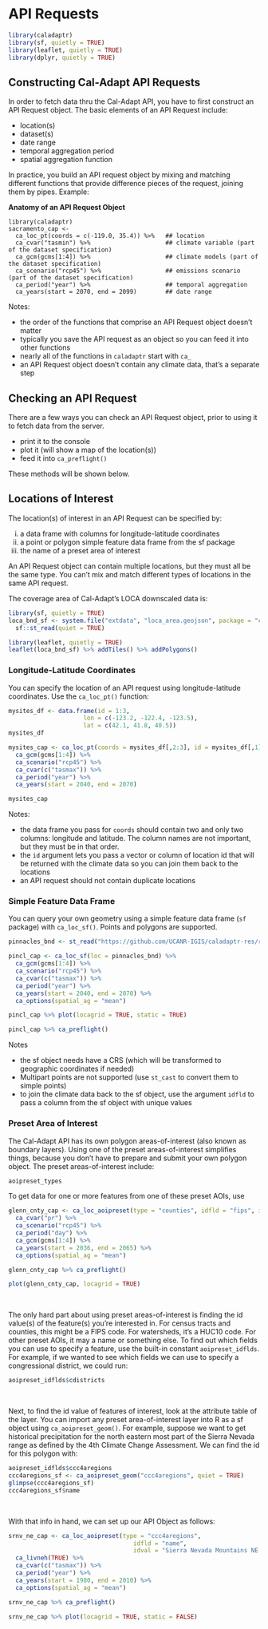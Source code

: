 # API Requests

```r
library(caladaptr)
library(sf, quietly = TRUE)
library(leaflet, quietly = TRUE)
library(dplyr, quietly = TRUE)
```

## Constructing Cal-Adapt API Requests

In order to fetch data thru the Cal-Adapt API, you have to first construct an API Request object. The basic elements of an API Request include:

- location(s)  
- dataset(s)  
- date range  
- temporal aggregation period  
- spatial aggregation function  

In practice, you build an API request object by mixing and matching different functions that provide difference pieces of the request, joining them by pipes. Example:

**Anatomy of an API Request Object**

```
library(caladaptr)
sacramento_cap <- 
  ca_loc_pt(coords = c(-119.0, 35.4)) %>%   ## location
  ca_cvar("tasmin") %>%                     ## climate variable (part of the dataset specification)
  ca_gcm(gcms[1:4]) %>%                     ## climate models (part of the dataset specification)
  ca_scenario("rcp45") %>%                  ## emissions scenario (part of the dataset specification)
  ca_period("year") %>%                     ## temporal aggregation
  ca_years(start = 2070, end = 2099)        ## date range
```

Notes:

- the order of the functions that comprise an API Request object doesn't matter  
- typically you save the API request as an object so you can feed it into other functions  
- nearly all of the functions in `caladaptr` start with `ca_`  
- an API Request object doesn't contain any climate data, that's a separate step

## Checking an API Request

There are a few ways you can check an API Request object, prior to using it to fetch data from the server.

- print it to the console
- plot it (will show a map of the location(s))
- feed it into `ca_preflight()`

These methods will be shown below.

## Locations of Interest

The location(s) of interest in an API Request can be specified by:

i) a data frame with columns for longitude-latitude coordinates
ii) a point or polygon simple feature data frame from the sf package  
iii) the name of a preset area of interest

An API Request object can contain multiple locations, but they must all be the same type. You can't mix and match different types of locations in the same API request. 

The coverage area of Cal-Adapt's LOCA downscaled data is:

```r
library(sf, quietly = TRUE)
loca_bnd_sf <- system.file("extdata", "loca_area.geojson", package = "caladaptr") %>% 
  sf::st_read(quiet = TRUE)

library(leaflet, quietly = TRUE)
leaflet(loca_bnd_sf) %>% addTiles() %>% addPolygons()
```

### Longitude-Latitude Coordinates

You can specify the location of an API request using longitude-latitude coordinates. Use the `ca_loc_pt()` function:

```r
mysites_df <- data.frame(id = 1:3,
                     lon = c(-123.2, -122.4, -123.5),
                     lat = c(42.1, 41.8, 40.5))
mysites_df

mysites_cap <- ca_loc_pt(coords = mysites_df[,2:3], id = mysites_df[,1]) %>%     
  ca_gcm(gcms[1:4]) %>%     
  ca_scenario("rcp45") %>%
  ca_cvar(c("tasmax")) %>%
  ca_period("year") %>% 
  ca_years(start = 2040, end = 2070)   

mysites_cap
```

Notes: 

- the data frame you pass for `coords` should contain two and only two columns: longitude and latitude. The column names are not important, but they must be in that order.
- the `id` argument lets you pass a vector or column of location id that will be returned with the climate data so you can join them back to the locations
- an API request should not contain duplicate locations  

### Simple Feature Data Frame

You can query your own geometry using a simple feature data frame (`sf` package) with `ca_loc_sf()`. Points and polygons are supported.

```r
pinnacles_bnd <- st_read("https://github.com/UCANR-IGIS/caladaptr-res/raw/main/geoms/pinnacles_bnd.geojson")

pincl_cap <- ca_loc_sf(loc = pinnacles_bnd) %>%     
  ca_gcm(gcms[1:4]) %>%     
  ca_scenario("rcp45") %>%
  ca_cvar(c("tasmax")) %>%
  ca_period("year") %>% 
  ca_years(start = 2040, end = 2070) %>% 
  ca_options(spatial_ag = "mean")

pincl_cap %>% plot(locagrid = TRUE, static = TRUE)

pincl_cap %>% ca_preflight()
```

Notes

- the sf object needs have a CRS (which will be transformed to geographic coordinates if needed)
- Multipart points are not supported (use `st_cast` to convert them to simple points)
- to join the climate data back to the sf object, use the argument `idfld` to pass a column from the sf object with unique values

### Preset Area of Interest

The Cal-Adapt API has its own polygon areas-of-interest (also known as boundary layers). Using one of the preset areas-of-interest simplifies things, because you don't have to prepare and submit your own polygon object. The preset areas-of-interest include:

```r
aoipreset_types
```

To get data for one or more features from one of these preset AOIs, use

```r
glenn_cnty_cap <- ca_loc_aoipreset(type = "counties", idfld = "fips", idval = "06021") %>% 
  ca_cvar("pr") %>% 
  ca_scenario("rcp45") %>% 
  ca_period("day") %>% 
  ca_gcm(gcms[1:4]) %>% 
  ca_years(start = 2036, end = 2065) %>% 
  ca_options(spatial_ag = "mean")

glenn_cnty_cap %>% ca_preflight()

plot(glenn_cnty_cap, locagrid = TRUE)
```

\

The only hard part about using preset areas-of-interest is finding the id value(s) of the feature(s) you're interested in. For census tracts and counties, this might be a FIPS code. For watersheds, it's a HUC10 code. For other preset AOIs, it may a name or something else. To find out which fields you can use to specify a feature, use the built-in constant `aoipreset_idflds`. For example, if we wanted to see which fields we can use to specify a congressional district, we could run:

```r
aoipreset_idflds$cdistricts
```

\

Next, to find the id value of features of interest, look at the attribute table of the layer. You can import any preset area-of-interest layer into R as a sf object using `ca_aoipreset_geom()`. For example, suppose we want to get historical precipitation for the north eastern most part of the Sierra Nevada range as defined by the 4th Climate Change Assessment. We can find the id for this polygon with:

```r
aoipreset_idflds$ccc4aregions
ccc4aregions_sf <- ca_aoipreset_geom("ccc4aregions", quiet = TRUE)
glimpse(ccc4aregions_sf)
ccc4aregions_sf$name
```

\

With that info in hand, we can set up our API Object as follows:

```r
srnv_ne_cap <- ca_loc_aoipreset(type = "ccc4aregions", 
                                   idfld = "name", 
                                   idval = "Sierra Nevada Mountains NE Sierra") %>%     
  ca_livneh(TRUE) %>% 
  ca_cvar(c("tasmax")) %>%
  ca_period("year") %>% 
  ca_years(start = 1980, end = 2010) %>% 
  ca_options(spatial_ag = "mean")

srnv_ne_cap %>% ca_preflight()

srnv_ne_cap %>% plot(locagrid = TRUE, static = FALSE)
```


